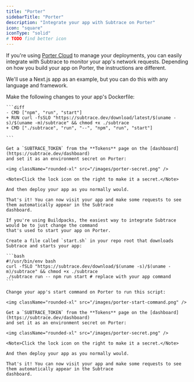 ```yaml
---
title: "Porter"
sidebarTitle: "Porter"
description: "Integrate your app with Subtrace on Porter"
icon: "square"
iconType: "solid"
# TODO find better icon
---
```


If you're using [Porter Cloud](https://cloud.porter.run) to manage your deployments,
you can easily integrate with Subtrace to monitor your app's network requests. Depending
on how you build your app on Porter, the instructions are different.

We'll use a Next.js app as an example, but you can do this with any language and framework.

<Tabs>
  <Tab title="Dockerfile">
    Make the following changes to your app's Dockerfile:

    ```diff
    - CMD ["npm", "run", "start"]
    + RUN curl -fsSLO "https://subtrace.dev/download/latest/$(uname -s)/$(uname -m)/subtrace" && chmod +x ./subtrace
    + CMD ["./subtrace", "run", "--", "npm", "run", "start"]

    ```

    Get a `SUBTRACE_TOKEN` from the **Tokens** page on the [dashboard](https://subtrace.dev/dashboard)
    and set it as an environment secret on Porter:

    <img className="rounded-xl" src="/images/porter-secret.png" />

    <Note>Click the lock icon on the right to make it a secret.</Note>

    And then deploy your app as you normally would.

    That's it! You can now visit your app and make some requests to see them automatically appear in the Subtrace
    dashboard.

  </Tab>
  <Tab title="Buildpacks">

    If you're using Buildpacks, the easiest way to integrate Subtrace would be to just change the command
    that's used to start your app on Porter.

    Create a file called `start.sh` in your repo root that downloads Subtrace and starts your app:

    ```bash
    #!/usr/bin/env bash
    curl -fSLO "https://subtrace.dev/download/$(uname -s)/$(uname -m)/subtrace" && chmod +x ./subtrace
    ./subtrace run -- npm run start # replace with your app command
    ```

    Change your app's start command on Porter to run this script:

    <img className="rounded-xl" src="/images/porter-start-command.png" />

    Get a `SUBTRACE_TOKEN` from the **Tokens** page on the [dashboard](https://subtrace.dev/dashboard)
    and set it as an environment secret on Porter:

    <img className="rounded-xl" src="/images/porter-secret.png" />

    <Note>Click the lock icon on the right to make it a secret.</Note>

    And then deploy your app as you normally would.

    That's it! You can now visit your app and make some requests to see them automatically appear in the Subtrace
    dashboard.

  </Tab>
</Tabs>

